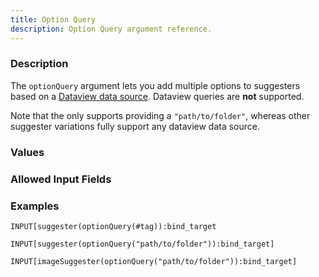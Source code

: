 ```yaml
---
title: Option Query
description: Option Query argument reference.
---
```



<InputFieldArgumentInfo type={InputFieldArgumentType.OPTION_QUERY}></InputFieldArgumentInfo>

### Description

The `optionQuery` argument lets you add multiple options to suggesters based on a [Dataview data source](https://blacksmithgu.github.io/obsidian-dataview/reference/sources/).
Dataview queries are **not** supported.

Note that the <InputFieldLink type={InputFieldType.IMAGE_SUGGESTER}></InputFieldLink> only supports providing a `"path/to/folder"`, whereas other suggester variations fully support any dataview data source.

### Values

<InputFieldArgumentValuesInfo type={InputFieldArgumentType.OPTION_QUERY}></InputFieldArgumentValuesInfo>

### Allowed Input Fields

<InputFieldArgumentAllowedInputFields type={InputFieldArgumentType.OPTION_QUERY}></InputFieldArgumentAllowedInputFields>

### Examples

```meta-bind
INPUT[suggester(optionQuery(#tag)):bind_target
```

```meta-bind
INPUT[suggester(optionQuery("path/to/folder")):bind_target]
```

```meta-bind
INPUT[imageSuggester(optionQuery("path/to/folder")):bind_target]
```
